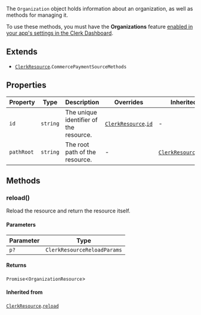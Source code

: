 The `Organization` object holds information about an organization, as well as methods for managing it.

To use these methods, you must have the **Organizations** feature [enabled in your app's settings in the Clerk Dashboard](/docs/organizations/overview#enable-organizations-in-your-application).

## Extends

- [`ClerkResource`](clerk-resource.mdx).`CommercePaymentSourceMethods`

## Properties

| Property                         | Type     | Description                            | Overrides                                                           | Inherited from                                                                  |
| -------------------------------- | -------- | -------------------------------------- | ------------------------------------------------------------------- | ------------------------------------------------------------------------------- |
| <a id="id"></a> `id`             | `string` | The unique identifier of the resource. | [`ClerkResource`](clerk-resource.mdx).[`id`](clerk-resource.mdx#id) | -                                                                               |
| <a id="pathroot"></a> `pathRoot` | `string` | The root path of the resource.         | -                                                                   | [`ClerkResource`](clerk-resource.mdx).[`pathRoot`](clerk-resource.mdx#pathroot) |

## Methods

### reload()

Reload the resource and return the resource itself.

#### Parameters

| Parameter | Type                        |
| --------- | --------------------------- |
| `p?`      | `ClerkResourceReloadParams` |

#### Returns

`Promise`\<`OrganizationResource`\>

#### Inherited from

[`ClerkResource`](clerk-resource.mdx).[`reload`](clerk-resource.mdx#reload)
